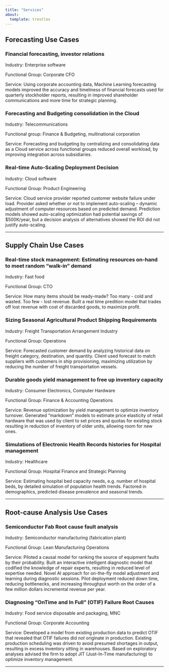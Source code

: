 ```yaml
---
title: "Services"
about:
  template: trestles
---
```


## Forecasting Use Cases


### Financial forecasting, investor relations 

Industry: Enterprise software

Functional Group: Corporate CFO

Service:
Using corporate accounting data, Machine Learning forecasting models improved the accuracy and timeliness of financial forecasts used for quarterly stockholder reports, resulting in improved shareholder communications and more time for strategic planning.


### Forecasting and Budgeting consolidation in the Cloud

Industry: Telecommunications

Functional group: Finance & Budgeting, multinational corporation

Service:
Forecasting and budgeting by centralizing and consolidating data as a Cloud service across functional groups reduced overall workload, by improving integration across subsidiaries. 

### Real-time Auto-Scaling Deployment Decision

Industry: Cloud software

Functional Group: Product Engineering

Service: 
Cloud service provider reported customer website failure under load. Provider asked whether or not to implement auto-scaling -- dynamic adjustment of computer resources based on predicted demand. Prediction models showed auto-scaling optimization had potential savings of $500K/year, but a decision analysis of alternatives showed the ROI did not justify auto-scaling. 

----

## Supply Chain Use Cases

### Real-time stock management: Estimating resources on-hand to meet random “walk-in” demand

Industry: Fast food

Functional Group: CTO 

Service: How many items should be ready-made? Too many - cold and wasted. Too few - lost revenue. Built a real time predition model that trades off lost revenue with cost of discarded goods, to maximize profit.   

### Sizing Seasonal Agricultural Product Shipping Requirements 

Industry: Freight Transportation Arrangement Industry 

Functional Group: Operations

Service: 
Forecasted customer demand by analyzing historical data on freight category, destination, and quantity. Client used forecast to match suppliers with customers in ship provisioning, maximizing utilization by reducing the number of freight transportation vessels. 

### Durable goods yield management to free up inventory capacity

Industry: Consumer Electronics,  Computer Hardware

Functional Group: Finance & Accounting Operations

Service: 
Revenue optimization by yield management to optimize inventory turnover. Generated "markdown" models to estimate price elasticity of retail hardware that was used by client to set prices and quotas for existing stock resulting in reduction of inventory of older units, allowing room for new ones.

### Simulations of Electronic Health Records histories for Hospital management 

Industry: Healthcare

Functional Group: Hospital Finance and Strategic Planning

Service: Estimating hospital bed capacity needs, e.g. number of hospital beds, by detailed simulation of population health trends. Factored in demographics, predicted disease prevalence and seasonal trends. 

----

## Root-cause Analysis Use Cases

### Semiconductor Fab Root cause fault analysis

Industry: Semiconductor manufacturing (fabrication plant)

Functional Group: Lean Manufacturing Operations

Service: 
Piloted a causal model for ranking the source of equipment faults by their probability. Built an interactive intelligent diagnostic model that codified the knowledge of repair experts, resulting in reduced level of expertise needed. Novel AI approach for on-the-fly model adjustment and learning during diagnostic sessions. Pilot deployment reduced down time, reducing bottlenecks, and increasing throughput worth on the order of a few million dollars incremental revenue per year. 

### Diagnosing "OnTime and In Full" (OTIF) Failure Root Causes

Industry: Food service disposable and packaging, MNC

Functional Group: Corporate Accounting

Service: 
Developed a model from existing production data to predict OTIF that revealed that OTIF failures did _not_ originate in production.  Existing production scheduling was driven to avoid presumed shortages in output, resulting in excess inventory sitting in warehouses. Based on exploratory analyses advised the firm to adopt JIT (Just-In-Time manufacturing) to optimize inventory management. 

----
